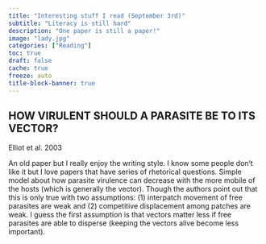 ```yaml
---
title: "Interesting stuff I read (September 3rd)"
subtitle: "Literacy is still hard"
description: "One paper is still a paper!"
image: "lady.jpg"
categories: ["Reading"]
toc: true
draft: false
cache: true
freeze: auto
title-block-banner: true
---
```


## HOW VIRULENT SHOULD A PARASITE BE TO ITS VECTOR?

Elliot et al. 2003

An old paper but I really enjoy the writing style. I know some people don't like it but I love papers that have series of rhetorical questions. Simple model about how parasite virulence can decrease with the more mobile of the hosts (which is generally the vector). Though the authors point out that this is only true with two assumptions: (1) interpatch movement of free parasites are weak and (2) competitive displacement among patches are weak. I guess the first assumption is that vectors matter less if free parasites are able to disperse (keeping the vectors alive become less important).
